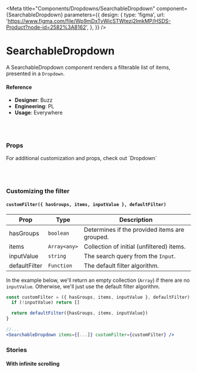 
<Meta
  title="Components/Dropdowns/SearchableDropdown"
  component={SearchableDropdown}
  parameters={{
    design: {
      type: 'figma',
      url:
        'https://www.figma.com/file/Wp9mDxTvWicSTWtezj2ImkMP/HSDS-Product?node-id=2582%3A8162',
    },
  }}
/>

# SearchableDropdown

A SearchableDropdown component renders a filterable list of items, presented in a `Dropdown`.

<Preview>
  <Story name="default">
    <div style={{ paddingTop: boolean('dropUp', false) ? '400px' : 0 }}>
      <SearchableDropdown
        itemFilterKey="label"
        closeOnSelect={boolean('closeOnSelect', true)}
        items={items}
        limit={number('limit', 5)}
        autoInput={boolean('autoInput', true)}
        isOpen={boolean('isOpen', false)}
        dropUp={boolean('dropUp', false)}
      />
    </div>
  </Story>
</Preview>

#### Reference

- **Designer**: Buzz
- **Engineering**: PL
- **Usage**: Everywhere

<br />
<br />

### Props

<Props of={SearchableDropdown} />

<p>For additional customization and props, check out `Dropdown`</p>

<br />
<br />

### Customizing the filter

#### `customFilter({ hasGroups, items, inputValue }, defaultFilter)`

| Prop          | Type         | Description                                   |
| ------------- | ------------ | --------------------------------------------- |
| hasGroups     | `boolean`    | Determines if the provided items are grouped. |
| items         | `Array<any>` | Collection of initial (unfiltered) items.     |
| inputValue    | `string`     | The search query from the `Input`.            |
| defaultFilter | `Function`   | The default filter algorithm.                 |

In the example below, we'll return an empty collection (`Array`) if there are no `inputValue`. Otherwise, we'll just use the default filter algorithm.

```jsx
const customFilter = ({ hasGroups, items, inputValue }, defaultFilter) => {
  if (!inputValue) return []

  return defaultFilter({hasGroups, items, inputValue})
}

//...
<SearchableDropdown items={[...]} customFilter={customFilter} />
```

### Stories

#### With infinite scrolling

<Preview>
  <Story name="with infinite scrolling">
    <InfiniteScroll />
  </Story>
</Preview>
